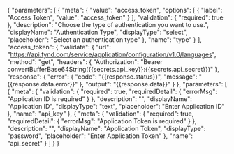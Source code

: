 {
    "parameters": [
        {
            "meta": {
                "value": "access_token",
                "options": [
                    {
                        "label": "Access Token",
                        "value": "access_token"
                    }
                ],
                "validation": {
                    "required": true
                },
                "description": "Choose the type of authentication you want to use.",
                "displayName": "Authentication Type",
                "displayType": "select",
                "placeholder": "Select an authentication type"
            },
            "name": "type"
        }
    ],
    "access_token": {
        "validate": {
            "url": "https://api.fynd.com/service/application/configuration/v1.0/languages",
            "method": "get",
            "headers": {
                "Authorization": "Bearer convertBufferBase64String({{secrets.api_key}}:{{secrets.api_secret}})"
            },
            "response": {
                "error": {
                    "code": "{{response.status}}",
                    "message": "{{response.data.error}}"
                },
                "output": "{{response.data}}"
            }
        },
        "parameters": [
            {
                "meta": {
                    "validation": {
                        "required": true,
                        "requiredDetail": {
                            "errorMsg": "Application ID is required"
                        }
                    },
                    "description": "",
                    "displayName": "Application ID",
                    "displayType": "text",
                    "placeholder": "Enter Application ID"
                },
                "name": "api_key"
            },
            {
                "meta": {
                    "validation": {
                        "required": true,
                        "requiredDetail": {
                            "errorMsg": "Application Token is required"
                        }
                    },
                    "description": "",
                    "displayName": "Application Token",
                    "displayType": "password",
                    "placeholder": "Enter Application Token"
                },
                "name": "api_secret"
            }
        ]
    }
}